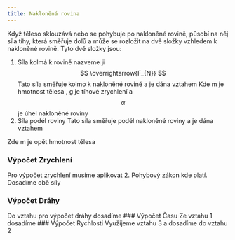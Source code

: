 ```yaml
---
title: Nakloněná rovina
---
```



Když těleso sklouzává nebo se pohybuje po nakloněné rovině, působí na něj síla tíhy, která směřuje dolů a může se rozložit na dvě složky vzhledem k nakloněné rovině. Tyto dvě složky jsou:
1. Síla kolmá k rovině nazveme ji $$ \overrightarrow{F_{N}} $$ Tato síla směřuje kolmo k nakloněné rovině a je dána vztahem
<Latex formula="F_N = mg \cos \alpha" /> Kde m je hmotnost tělesa , g je tíhové zrychlení a $$ \alpha $$ je úhel nakloněné roviny
2. Síla podél roviny Tato síla směřuje podél nakloněné roviny a je dána vztahem 
<Latex formula="F_1 = mg \sin \alpha" />
Zde m je opět hmotnost tělesa 


### Výpočet Zrychlení
Pro výpočet zrychlení musíme aplikovat 2. Pohybový zákon kde platí.
<Latex formula="\displaystyle \sum \overrightarrow{F} = m \overrightarrow{a}" />
Dosadíme obě síly 
<Latex formula="\displaystyle ma = mg \sin \alpha - f mg \cos \alpha" />
<Latex formula="\displaystyle a = g \sin \alpha - f g \cos \alpha" />
<Latex formula="\displaystyle a = g ( \sin \alpha - f \cos \alpha)" />
### Výpočet Dráhy
<Latex formula="\displaystyle \green{(1)} \space \space s = \frac{1}{2} a t^2" />
Do vztahu pro výpočet dráhy dosadíme 
<Latex formula="\displaystyle s = \frac{1}{2} g ( \sin \alpha - f \cos \alpha )" />
### Výpočet Času
Ze vztahu 1 dosadíme
<Latex formula="\displaystyle s = \frac{1}{2} g ( \sin \alpha - f \cos \alpha ) t^2" />
<Latex formula="\displaystyle 2s =  g ( \sin \alpha - f \cos \alpha ) t^2" />
<Latex formula="\displaystyle \frac{2s}{g ( \sin \alpha - f \cos \alpha )} =  t^2" />
<Latex formula="\displaystyle (3) \space \space t = \sqrt{\frac{2s}{g ( \sin \alpha - f \cos \alpha )}}" />
### Výpočet Rychlosti
<Latex formula="\displaystyle \green{(2)} \space \space v = at" />
Využijeme vztahu 3 a dosadíme do vztahu 2
<Latex formula="\displaystyle v = g ( \sin \alpha - f \cos \alpha ) \sqrt{\frac{2s}{g ( \sin \alpha - f \cos \alpha )}}" />
<Latex formula="\displaystyle v = g ( \sin \alpha - f \cos \alpha ) \frac{\sqrt{2s}}{\sqrt{g ( \sin \alpha - f \cos \alpha )}}" />
<Latex formula=" v = g ( \sin \alpha - f \cos \alpha ) \frac{\sqrt{2s}}{\sqrt{g ( \sin \alpha - f \cos \alpha )}} \frac{\sqrt{g ( \sin \alpha - f \cos \alpha )}}{\sqrt{g ( \sin \alpha - f \cos \alpha )}}" />
<Latex formula="\displaystyle v = g ( \sin \alpha - f \cos \alpha ) \frac{\sqrt{2s} \sqrt{g ( \sin \alpha - f \cos \alpha )}}{g ( \sin \alpha - f \cos \alpha )}" />
<Latex formula="\displaystyle v = \cancel{g ( \sin \alpha - f \cos \alpha )} \frac{\sqrt{2gs( \sin \alpha - f \cos \alpha )}}{\cancel{g ( \sin \alpha - f \cos \alpha )}}" />
<Latex formula="\displaystyle v = \sqrt{2gs( \sin \alpha - f \cos \alpha )}" />
<Latex formula="" />